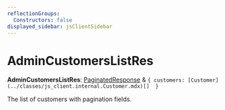 ```yaml
---
reflectionGroups:
  Constructors: false
displayed_sidebar: jsClientSidebar
---
```



# AdminCustomersListRes

 **AdminCustomersListRes**: [PaginatedResponse](../interfaces/js_client.internal.PaginatedResponse.mdx) & ``{ customers: [Customer](../classes/js_client.internal.Customer.mdx)[]  }``

The list of customers with pagination fields.
